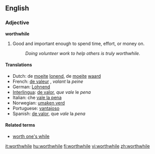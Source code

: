 ==English==

===Adjective===
'''worthwhile'''

# Good and important enough to spend time, effort, or money on.
#:''Doing volunteer work to help others is truly worthwhile.''

====Translations====

*Dutch: de [[moeite]] {{f}} [[lonend]], de [[moeite]] [[waard]]
*French: [[de valeur]] {{f}}, ''valant'' la ''peine''
*German: [[Lohnend]]
*[[Interlingua]]: [[de valor]], ''que'' ''vale'' le ''pena''
*Italian: che [[vale la pena]]
*Norwegian: [[umaken verd]]
*Portuguese: [[vantajoso]]
*Spanish: [[de valor]], que ''vale'' la ''pena''

====Related terms====
* [[worth one's while]]

[[it:worthwhile]]
[[hu:worthwhile]]
[[fi:worthwhile]]
[[vi:worthwhile]]
[[zh:worthwhile]]